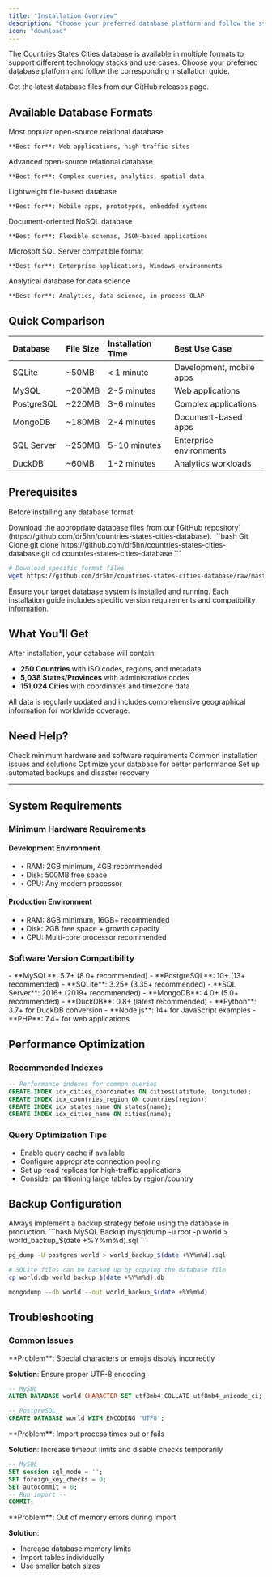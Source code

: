 ```yaml
---
title: "Installation Overview"
description: "Choose your preferred database platform and follow the step-by-step installation guide"
icon: "download"
---
```


The Countries States Cities database is available in multiple formats to support different technology stacks and use cases. Choose your preferred database platform and follow the corresponding installation guide.

<Card title="Download Database Files" icon="download" href="https://github.com/dr5hn/countries-states-cities-database/releases">
  Get the latest database files from our GitHub releases page.
</Card>

## Available Database Formats

<CardGroup cols={2}>
  <Card title="MySQL" icon="database" href="/database/installation/mysql">
    Most popular open-source relational database
    
    **Best for**: Web applications, high-traffic sites
  </Card>
  
  <Card title="PostgreSQL" icon="database" href="/database/installation/postgresql">
    Advanced open-source relational database
    
    **Best for**: Complex queries, analytics, spatial data
  </Card>
  
  <Card title="SQLite" icon="database" href="/database/installation/sqlite">
    Lightweight file-based database
    
    **Best for**: Mobile apps, prototypes, embedded systems
  </Card>
  
  <Card title="MongoDB" icon="leaf" href="/database/installation/mongodb">
    Document-oriented NoSQL database
    
    **Best for**: Flexible schemas, JSON-based applications
  </Card>
  
  <Card title="SQL Server" icon="database" href="/database/installation/sql-server">
    Microsoft SQL Server compatible format
    
    **Best for**: Enterprise applications, Windows environments
  </Card>
  
  <Card title="DuckDB" icon="database" href="/database/installation/duckdb">
    Analytical database for data science
    
    **Best for**: Analytics, data science, in-process OLAP
  </Card>
</CardGroup>

## Quick Comparison

| Database | File Size | Installation Time | Best Use Case |
|:---------|:----------|:------------------|:-------------|
| SQLite | ~50MB | < 1 minute | Development, mobile apps |
| MySQL | ~200MB | 2-5 minutes | Web applications |
| PostgreSQL | ~220MB | 3-6 minutes | Complex applications |
| MongoDB | ~180MB | 2-4 minutes | Document-based apps |
| SQL Server | ~250MB | 5-10 minutes | Enterprise environments |
| DuckDB | ~60MB | 1-2 minutes | Analytics workloads |

## Prerequisites

Before installing any database format:

<Steps>
<Step title="Download Database Files">
  Download the appropriate database files from our [GitHub repository](https://github.com/dr5hn/countries-states-cities-database).
  
  <CodeGroup>
  ```bash Git Clone
  git clone https://github.com/dr5hn/countries-states-cities-database.git
  cd countries-states-cities-database
  ```
  
  ```bash Direct Download
  # Download specific format files
  wget https://github.com/dr5hn/countries-states-cities-database/raw/master/mysql/world.sql
  ```
  </CodeGroup>
</Step>

<Step title="Verify Database Software">
  Ensure your target database system is installed and running.
  
  <Tip>
  Each installation guide includes specific version requirements and compatibility information.
  </Tip>
</Step>
</Steps>

## What You'll Get

After installation, your database will contain:

- **250 Countries** with ISO codes, regions, and metadata
- **5,038 States/Provinces** with administrative codes
- **151,024 Cities** with coordinates and timezone data

<Info>
All data is regularly updated and includes comprehensive geographical information for worldwide coverage.
</Info>

## Need Help?

<CardGroup cols={2}>
<Card title="System Requirements" icon="server" href="#system-requirements">
  Check minimum hardware and software requirements
</Card>

<Card title="Troubleshooting" icon="bug" href="#troubleshooting">
  Common installation issues and solutions
</Card>

<Card title="Performance Tips" icon="gauge" href="#performance-optimization">
  Optimize your database for better performance
</Card>

<Card title="Backup Guide" icon="shield" href="#backup-configuration">
  Set up automated backups and disaster recovery
</Card>
</CardGroup>

---

## System Requirements

### Minimum Hardware Requirements

<div className="grid grid-cols-1 md:grid-cols-2 gap-6 my-6">
  <div className="border rounded-lg p-4">
    <h4 className="font-semibold mb-2">Development Environment</h4>
    <ul className="space-y-1 text-sm">
      <li>• RAM: 2GB minimum, 4GB recommended</li>
      <li>• Disk: 500MB free space</li>
      <li>• CPU: Any modern processor</li>
    </ul>
  </div>
  
  <div className="border rounded-lg p-4">
    <h4 className="font-semibold mb-2">Production Environment</h4>
    <ul className="space-y-1 text-sm">
      <li>• RAM: 8GB minimum, 16GB+ recommended</li>
      <li>• Disk: 2GB free space + growth capacity</li>
      <li>• CPU: Multi-core processor recommended</li>
    </ul>
  </div>
</div>

### Software Version Compatibility

<Tabs>
<Tab title="SQL Databases">
- **MySQL**: 5.7+ (8.0+ recommended)
- **PostgreSQL**: 10+ (13+ recommended)  
- **SQLite**: 3.25+ (3.35+ recommended)
- **SQL Server**: 2016+ (2019+ recommended)
</Tab>

<Tab title="NoSQL & Analytics">
- **MongoDB**: 4.0+ (5.0+ recommended)
- **DuckDB**: 0.8+ (latest recommended)
</Tab>

<Tab title="Programming Languages">
- **Python**: 3.7+ for DuckDB conversion
- **Node.js**: 14+ for JavaScript examples
- **PHP**: 7.4+ for web applications
</Tab>
</Tabs>

## Performance Optimization

### Recommended Indexes

```sql
-- Performance indexes for common queries
CREATE INDEX idx_cities_coordinates ON cities(latitude, longitude);
CREATE INDEX idx_countries_region ON countries(region);
CREATE INDEX idx_states_name ON states(name);
CREATE INDEX idx_cities_name ON cities(name);
```

### Query Optimization Tips

- Enable query cache if available
- Configure appropriate connection pooling
- Set up read replicas for high-traffic applications
- Consider partitioning large tables by region/country

## Backup Configuration

<Warning>
Always implement a backup strategy before using the database in production.
</Warning>

<CodeGroup>
```bash MySQL Backup
mysqldump -u root -p world > world_backup_$(date +%Y%m%d).sql
```

```bash PostgreSQL Backup
pg_dump -U postgres world > world_backup_$(date +%Y%m%d).sql
```

```bash SQLite Backup
# SQLite files can be backed up by copying the database file
cp world.db world_backup_$(date +%Y%m%d).db
```

```bash MongoDB Backup
mongodump --db world --out world_backup_$(date +%Y%m%d)
```
</CodeGroup>

## Troubleshooting

### Common Issues

<AccordionGroup>
<Accordion title="Character Encoding Problems">
**Problem**: Special characters or emojis display incorrectly

**Solution**: Ensure proper UTF-8 encoding
```sql
-- MySQL
ALTER DATABASE world CHARACTER SET utf8mb4 COLLATE utf8mb4_unicode_ci;

-- PostgreSQL  
CREATE DATABASE world WITH ENCODING 'UTF8';
```
</Accordion>

<Accordion title="Import Timeout">
**Problem**: Import process times out or fails

**Solution**: Increase timeout limits and disable checks temporarily
```sql
-- MySQL
SET session sql_mode = '';
SET foreign_key_checks = 0;
SET autocommit = 0;
-- Run import --
COMMIT;
```
</Accordion>

<Accordion title="Memory Issues">
**Problem**: Out of memory errors during import

**Solution**: 
- Increase database memory limits
- Import tables individually
- Use smaller batch sizes
</Accordion>
</AccordionGroup>

